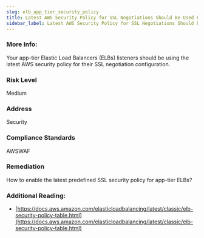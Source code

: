 ```yaml
---
slug: elb_app_tier_security_policy
title: Latest AWS Security Policy for SSL Negotiations Should Be Used For App-Tier ELBs
sidebar_label: Latest AWS Security Policy for SSL Negotiations Should Be Used For App-Tier ELBs
---
```


### More Info:

Your app-tier Elastic Load Balancers (ELBs) listeners should be using the latest AWS security policy for their SSL negotiation configuration.

### Risk Level

Medium

### Address

Security

### Compliance Standards

AWSWAF

### Remediation

How to enable the latest predefined SSL security policy for app-tier ELBs?

### Additional Reading:

- [https://docs.aws.amazon.com/elasticloadbalancing/latest/classic/elb-security-policy-table.html](https://docs.aws.amazon.com/elasticloadbalancing/latest/classic/elb-security-policy-table.html) 

